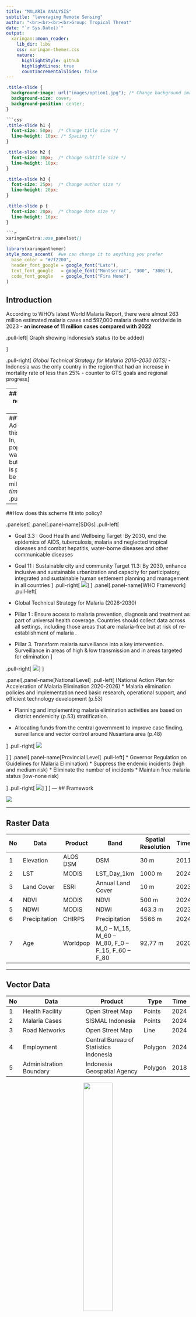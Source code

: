 ```yaml
---
title: "MALARIA ANALYSIS"
subtitle: "leveraging Remote Sensing"
author: "<br><br><br><br>Group: Tropical Threat"
date: "`r Sys.Date()`"
output:
  xaringan::moon_reader:
    lib_dir: libs
    css: xaringan-themer.css
    nature:
      highlightStyle: github
      highlightLines: true
      countIncrementalSlides: false
---
```

```css
.title-slide {
  background-image: url("images/option1.jpg"); /* Change background image */
  background-size: cover;
  background-position: center;
}

```css
.title-slide h1 {  
  font-size: 50px;  /* Change title size */
  line-height: 10px; /* Spacing */
}

.title-slide h2 {  
  font-size: 30px;  /* Change subtitle size */
  line-height: 10px;  
}

.title-slide h3 {  
  font-size: 25px;  /* Change author size */
  line-height: 20px;  
}

.title-slide p {  
  font-size: 20px;  /* Change date size */
  line-height: 10px;  
}

```r
xaringanExtra::use_panelset() 
```


```r
library(xaringanthemer)
style_mono_accent(  #we can change it to anything you prefer
  base_color = "#7f2200",
  header_font_google = google_font("Lato"),
  text_font_google   = google_font("Montserrat", "300", "300i"),
  code_font_google   = google_font("Fira Mono")
)
```


## Introduction
<!-- These are the main point, content and aesthetics will be enhanced -->

According to WHO’s latest World Malaria Report, there were almost 263 million estimated malaria cases and 597,000 malaria deaths worldwide in 2023 - **an increase of 11 million cases compared with 2022**

.pull-left[
Graph showing Indonesia's status (to be added)

]

.pull-right[
*Global Technical Strategy for Malaria 2016–2030 (GTS) *
- Indonesia was the only country in the region that had an increase in mortality rate of less than 25% 
- counter to GTS goals and regional progress
]


---
##Indonesia’s new capital city 
<!-- These are the main point, content and aesthetics will be enhanced -->


Nusantara, although currently malaria-free, remains at risk for transmission due to high population movement from surrounding high malaria endemic

- A 2020 assessment of IKN by the National Planning and Development Agency highlighted the risks, citing data including the abundance of disease-carrying mosquitoes. 

* to be added: context about the new capital and its importance to the country

---
##Why Addressing this issue?
* In, 2019 the population was *194.000*, but in 2045 it is projected to be 1.91 million *[10 times higher]*
.pull-left[
![](images/news.png)

---
##How does this scheme fit into policy?

.panelset[
.panel[.panel-name[SDGs]
.pull-left[

* Goal 3.3 : Good Health and Wellbeing
Target :By 2030, end the epidemics of AIDS, tuberculosis, malaria and neglected tropical diseases and combat hepatitis, water-borne diseases and other communicable diseases

* Goal 11 : Sustainable city and community
Target 11.3: By 2030, enhance inclusive and sustainable urbanization and capacity for participatory, integrated and sustainable human settlement planning and management in all countries
]
.pull-right[
![](images/Policy.jpg)
]
]
.panel[.panel-name[WHO Framework]
.pull-left[
* Global Technical Strategy for Malaria (2026-2030)
* Pillar 1 : Ensure access to malaria prevention, diagnosis and treatment as part of universal health coverage.
Countries should collect data across all settings, including those areas that are malaria-free but at risk of re-establishment of malaria .


* Pillar 3. Transform malaria surveillance into a key intervention.
Surveillance in areas of high & low transmission and in areas targeted for elimination
]

.pull-right[
![](images/Policy.jpg)
]
]

.panel[.panel-name[National Level]
.pull-left[
(National Action Plan for Acceleration of Malaria Elimination 2020-2026)
* Malaria elimination policies and implementation need basic research, operational support, and efficient technology development (p.53)

* Planning and implementing malaria elimination activities are based on district endemicity (p.53) stratification. 

* Allocating funds from the central government to improve case finding, surveillance and vector control around Nusantara area (p.48)

]
.pull-right[
![](images/Policy.jpg)

]
]
.panel[.panel-name[Provincial Level]
.pull-left[
* Governor Regulation on Guidelines for Malaria Elimination)
* Suppress the endemic incidents (high and medium risk)
* Eliminate the number of incidents 
* Maintain free malaria status (low-none risk)

]
.pull-right[
![](images/Policy.jpg)
]
]
]
---
## Framework

![](Layout_Flowchart.png)

<!-- Note for Jasmin: why Euclidean distance not actual street Network?-->


---

## Raster Data

| No | Data         | Product  | Band                 | Spatial Resolution | Time |
|----|------------- |--------- |----------------------|--------------------|------|
| 1  | Elevation    | ALOS DSM | DSM                  | 30 m               | 2011 |
| 2  | LST          | MODIS    | LST_Day_1km          | 1000 m             | 2024 |
| 3  | Land Cover   | ESRI     | Annual Land Cover    | 10 m               | 2023 |
| 4  | NDVI         | MODIS    | NDVI                 | 500 m              | 2024 |
| 5  | NDWI         | MODIS    | NDWI                 | 463.3 m            | 2023 |
| 6  | Precipitation| CHIRPS   | Precipitation        | 5566 m             | 2024 |
| 7  | Age          | Worldpop | M_0 – M_15, M_60 – M_80, F_0 – F_15, F_60 – F_80 | 92.77 m | 2020 |

---

## Vector Data

| No | Data                   | Product               | Type    | Time |
|----|------------------------|-----------------------|---------|------|
| 1  | Health Facility        | Open Street Map       | Points  | 2024 |
| 2  | Malaria Cases          | SISMAL Indonesia      | Points  | 2024 |
| 3  | Road Networks          | Open Street Map       | Line    | 2024 |
| 4  | Employment             | Central Bureau of Statistics Indonesia | Polygon | 2024 |
| 5  | Administration Boundary | Indonesia Geospatial Agency| Polygon  | 2018 |

<div style="text-align: center;">
  <img src="Layout_Vector.png" width="40%">
</div>

---

## Methodology

##### Tools = Google Earth Engine (GEE)

$$
Malaria\ Risk\ Index = \frac{Susceptibility + Vulnerability + Capacity}{3}
$$

.panelset[
.panel[.panel-name[Susceptibility]
* Extract LST, Precipitation, NDVI, and NDWI data and filter it for summer period (April - September) and minimum cloud cover
* Get the mean value of each LST, Precipitation, NDVI, and NDWI
* Divide the Malaria Cases Point for training and testing data
* Apply Boosted Regression Tree machine learning algorithm to get the susceptibility index
]

.panel[.panel-name[Vulnerability]
* Extract Land Cover Data and classify it into vulnerability scores
* Extract vulnerable population by age (0-15 and >60)
* Sum the vulnerable population
* Classify employment data to field and inside building and gives score 1 and 0, respectively
* Apply Fuzzy Logic Model (FLM) to normalize the value of vulnerable population to 0-1
* Apply Multi Criteria Decision Analysis (MCDA) to get the vulnerable index
]

.panel[.panel-name[Capacity]
* Extract hospital location point and road networks from Open Street Map (OSM)
* Calculate distance using Cost Distance Analysis
* Apply Fuzzy Logic Model (FLM) to normalize the value of distance to 0-1
]
]
---

## Sample Maps Preview

<div style="text-align: center;">
  <img src="Layout_Map.png" width="95%">
</div>

---


##Sample Dashboard 
Placeholder for an interactive dashboard. 

I tested flexdashboard r package but it's a bit complicated for the purpose of the demo so i'll go back to the initail idea of just using figma


---
##Stakeholder mapping

.panelset[
.panel[.panel-name[Government Agencies]
.pull-left[

* Regulation and alignment with national health and sustainable development policies

* Definition of intervention strategies and allocation of state funding

* Coordination with international organizations

* Implementation of environmental and urban regulations in Nusantara
]
.pull-right[
![](images/stakeholders.png)
]
]

.panel[.panel-name[Community]
.pull-left[
* Active input during fieldwork regarding social practices 

* Validation of epidemiological and environmental data through fieldwork

* Implementation of disease monitoring and control strategies at the local level including 

* Capacity building and training for healthcare professionals and policymakers

* Exchange of results and research
]
.pull-right[
![](images/stakeholders.png)
]
]

.panel[.panel-name[Intermediary stakeholders]
.pull-left[
* Establishing international standards and guidelines for malaria monitoring

* Providing technical assistance and future funding

* Supporting research, advocacy, and awareness campaigns

* Development of monitoring tools
]
.pull-right[
![](images/stakeholders.png)
]
]

]

---
##Project workflow
![](images/activities.png)
---
##Timeline
![](images/timeline.png)
---

##Budget

<div style="text-align: center;">
  <img src="images/budget.png" style="width: 90%;">
</div>
